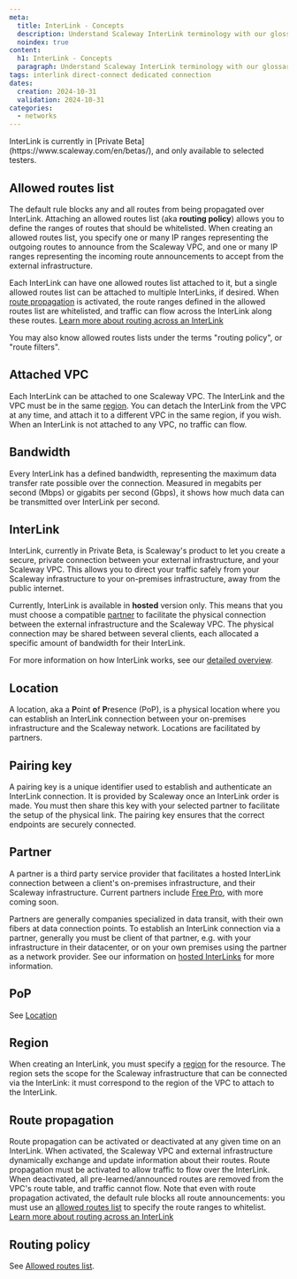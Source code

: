 ```yaml
---
meta:
  title: InterLink - Concepts
  description: Understand Scaleway InterLink terminology with our glossary of the core concepts underpinning this product. Learn about key features, architecture, and workflows.
  noindex: true
content:
  h1: InterLink - Concepts
  paragraph: Understand Scaleway InterLink terminology with our glossary of the core concepts underpinning this product. Learn about key features, architecture, and workflows.
tags: interlink direct-connect dedicated connection
dates:
  creation: 2024-10-31
  validation: 2024-10-31
categories:
  - networks
---
```


<Message type="important">
InterLink is currently in [Private Beta](https://www.scaleway.com/en/betas/), and only available to selected testers.
</Message>

## Allowed routes list

The default rule blocks any and all routes from being propagated over InterLink. Attaching an allowed routes list (aka **routing policy**) allows you to define the ranges of routes that should be whitelisted. When creating an allowed routes list, you specify one or many IP ranges representing the outgoing routes to announce from the Scaleway VPC, and one or many IP ranges representing the incoming route announcements to accept from the external infrastructure. 

Each InterLink can have one allowed routes list attached to it, but a single allowed routes list can be attached to multiple InterLinks, if desired. When [route propagation](#route-propagation) is activated, the route ranges defined in the allowed routes list are whitelisted, and traffic can flow across the InterLink along these routes. [Learn more about routing across an InterLink](/network/interlink/reference-content/overview/#routing-across-an-interLink)

You may also know allowed routes lists under the terms "routing policy", or "route filters".

## Attached VPC

Each InterLink can be attached to one Scaleway VPC. The InterLink and the VPC must be in the same [region](#region). You can detach the InterLink from the VPC at any time, and attach it to a different VPC in the same region, if you wish. When an InterLink is not attached to any VPC, no traffic can flow.

## Bandwidth

Every InterLink has a defined bandwidth, representing the maximum data transfer rate possible over the connection. Measured in megabits per second (Mbps) or gigabits per second (Gbps), it shows how much data can be transmitted over InterLink per second.

## InterLink

InterLink, currently in Private Beta, is Scaleway's product to let you create a secure, private connection between your external infrastructure, and your Scaleway VPC. This allows you to direct your traffic safely from your Scaleway infrastructure to your on-premises infrastructure, away from the public internet.

Currently, InterLink is available in **hosted** version only. This means that you must choose a compatible [partner](#partner) to facilitate the physical connection between the external infrastructure and the Scaleway VPC. The physical connection may be shared between several clients, each allocated a specific amount of bandwidth for their InterLink.

<Lightbox src="scaleway-interlink-diag-simple.webp" alt="A diagram shows how a Scaleway VPC, to the left, can be attached to an InterLink, which then connects to external customer infrastructure." />

For more information on how InterLink works, see our [detailed overview](/network/interlink/reference-content/overview/).

## Location

A location, aka a **P**oint **o**f **P**resence (PoP), is a physical location where you can establish an InterLink connection between your on-premises infrastructure and the Scaleway network. Locations are facilitated by partners.

## Pairing key

A pairing key is a unique identifier used to establish and authenticate an InterLink connection. It is provided by Scaleway once an InterLink order is made. You must then share this key with your selected partner to facilitate the setup of the physical link. The pairing key ensures that the correct endpoints are securely connected.

## Partner

A partner is a third party service provider that facilitates a hosted InterLink connection between a client's on-premises infrastructure, and their Scaleway infrastructure. Current partners include [Free Pro](https://pro.free.fr/), with more coming soon.

Partners are generally companies specialized in data transit, with their own fibers at data connection points. To establish an InterLink connection via a partner, generally you must be client of that partner, e.g. with your infrastructure in their datacenter, or on your own premises using the partner as a network provider. See our information on [hosted InterLinks](/network/interlink/reference-content/overview/#hosted-interlinks) for more information.

## PoP

See [Location](#location)

## Region

When creating an InterLink, you must specify a [region](/network/vpc/concepts/#region-and-availability-zone) for the resource. The region sets the scope for the Scaleway infrastructure that can be connected via the InterLink: it must correspond to the region of the VPC to attach to the InterLink.

## Route propagation

Route propagation can be activated or deactivated at any given time on an InterLink. When activated, the Scaleway VPC and external infrastructure dynamically exchange and update information about their routes. Route propagation must be activated to allow traffic to flow over the InterLink. When deactivated, all pre-learned/announced routes are removed from the VPC's route table, and traffic cannot flow. Note that even with route propagation activated, the default rule blocks all route announcements: you must use an [allowed routes list](#allowed-routes-list) to specify the route ranges to whitelist. [Learn more about routing across an InterLink](/network/interlink/reference-content/overview/#routing-across-an-interLink)

## Routing policy

See [Allowed routes list](#allowed-routes-list).



